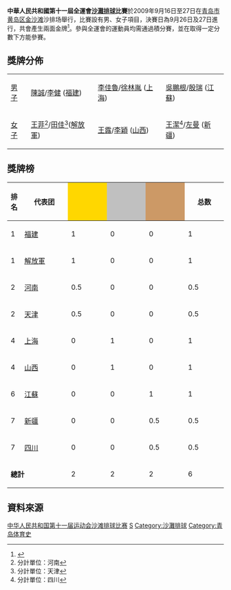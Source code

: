 {{expand|time=2013-10-02T01:28:37+00:00}}
{{refimprove|time=2013-10-02T01:28:37+00:00}}
'''中華人民共和國第十一屆全運會[[沙灘排球|沙灘排球]]比賽'''於2009年9月16日至27日在[[青岛市|青岛市]][[黄岛区金沙滩|黄岛区金沙滩]]沙排场舉行，比賽設有男、女子項目，決賽日為9月26日及27日進行，共會產生兩面金牌<ref>{{Cite web |url=http://result.11th-games.org.cn/zh-cn/Schedule_cn.aspx |title=十一運會賽程 |accessdate=2009-09-18 |archive-date=2009-07-20 |archive-url=https://web.archive.org/web/20090720113232/http://result.11th-games.org.cn/zh-cn/Schedule_cn.aspx |dead-url=no }}</ref>。參與全運會的運動員均需通過積分賽，並在取得一定分數下方能參賽。

==獎牌分佈==
{| {{MedalistTable|type=項目}}
|-
| [[中華人民共和國第十一屆全運會男子沙灘排球比賽|男子]]
| [[陳誠_(排球運動員)|陳誠]]/[[李健_(排球運動員)|李健]] ([[福建|福建]]) 
| [[李佳魯|李佳魯]]/[[徐林胤|徐林胤]] ([[上海|上海]])
| [[吳鵬根|吳鵬根]]/[[殷瑞|殷瑞]] ([[江蘇|江蘇]])
|-
| [[中華人民共和國第十一屆全運會女子沙灘排球比賽|女子]]
| [[王菲_(排球運動員)|王菲]]<ref>分計單位：河南</ref>/[[田佳|田佳]]<ref>分計單位：天津</ref>([[解放軍|解放軍]]) 
| [[王露_(排球運動員)|王露]]/[[李穎|李穎]] ([[山西|山西]])
| [[王潔|王潔]]<ref>分計單位：四川</ref>/[[左曼|左曼]] ([[新疆|新疆]])
|}

==獎牌榜==
{| class="wikitable sortable" style="text-align:center;font-family:Arial"
! 排名 !!width=100|代表团!!style="background:gold" width=80|{{Gold medal}}!!style="background:silver" width=80|{{Silver medal}}!!style="background:#cc9966" width=80|{{Bronze medal}}!!width=80|总数
|-
|1||[[福建|福建]]||1||0||0||1
|-
|1||[[解放軍|解放軍]]||1||0||0||1
|-
|2||[[河南|河南]]||0.5||0||0||0.5
|-
|2||[[天津|天津]]||0.5||0||0||0.5
|-
|4||[[上海|上海]]||0||1||0||1
|-
|4||[[山西|山西]]||0||1||0||1
|-
|6||[[江蘇|江蘇]]||0||0||1||1
|-
|7||[[新疆|新疆]]||0||0||0.5||0.5
|-
|7||[[四川|四川]]||0||0||0.5||0.5
|-
|colspan=2|'''總計'''||2||2||2||6
|}

==資料來源==
<references/>

{{中华人民共和国第十一届运动会}}

[[Category:中华人民共和国第十一届运动会沙滩排球比赛|]]
[[Category:中华人民共和国第十一届运动会比赛项目|S]]
[[Category:沙灘排球|Category:沙灘排球]]
[[Category:青岛体育史|Category:青岛体育史]]